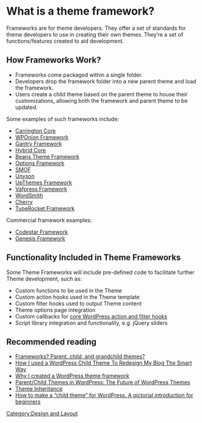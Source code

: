 {{Languages|
{{en|Theme Frameworks}}
{{pt-br|Frameworks de Temas}}
{{ja|テーマフレームワーク}}
}}

= What is a theme framework?=

Frameworks are for theme developers. They offer a set of standards  for theme developers to use in creating their own themes. They’re a set of functions/features created to aid development.

== How Frameworks Work? ==

*Frameworks come packaged within a single folder.
*Developers drop the framework folder into a new parent theme and load the framework.
*Users create a child theme based on the parent theme to house their customizations, allowing both the framework and parent theme to be updated.

Some examples of such frameworks include:

* [https://github.com/crowdfavorite/wp-carrington-core Carrington Core]
* [https://github.com/wponion/wponion/ WPOnion Framework]
* [http://gantry.org/ Gantry Framework]
* [http://themehybrid.com/hybrid-core Hybrid Core]
* [http://www.getbeans.io Beans Theme Framework]
* [https://github.com/devinsays/options-framework-theme Options Framework]
* [https://github.com/sy4mil/Options-Framework SMOF]
* [https://wordpress.org/plugins/unyson/ Unyson]
* [https://github.com/LiftUX/UpThemes-Framework UpThemes Framework]
* [http://vafpress.com/vafpress-framework Vafpress Framework]
* [http://nk2580.github.io/WordSmith/ WordSmith]
* [https://github.com/CherryFramework/cherry-framework Cherry]
* [https://typerocket.com/ TypeRocket Framework]

Commercial framework examples:
* [http://codestarframework.com/ Codestar Framework]
* [http://www.studiopress.com/ Genesis Framework]

== Functionality Included in Theme Frameworks ==

Some Theme Frameworks will include pre-defined code to facilitate further Theme development, such as:
* Custom functions to be used in the Theme
* Custom action hooks used in the Theme template
* Custom filter hooks used to output Theme content
* Theme options page integration
* Custom callbacks for [[Plugin_API/Hooks|core WordPress action and filter hooks]]
* Script library integration and functionality, e.g. jQuery sliders

==Recommended reading==
* [http://justintadlock.com/archives/2010/08/16/frameworks-parent-child-and-grandchild-themes Frameworks? Parent, child, and grandchild themes?]
* [http://themeshaper.com/functions-php-wordpress-child-themes/ How I used a WordPress Child Theme To Redesign My Blog The Smart Way]
* [http://justintadlock.com/archives/2008/12/24/why-i-created-a-wordpress-theme-framework Why I created a WordPress theme framework]
* [http://lorelle.wordpress.com/2008/12/30/parentchild-themes-in-wordpress-the-future-of-wordpress-themes/ Parent/Child Themes in WordPress: The Future of WordPress Themes]
* [http://extralogical.net/2008/08/theme-inheritance/ Theme Inheritance] 
* [http://op111.net/53 How to make a “child theme” for WordPress. A pictorial introduction for beginners]

[[Category:Design and Layout]]